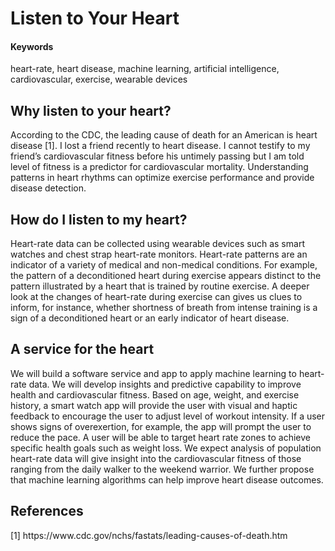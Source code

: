 # Listen to Your Heart {#Heart-Rhythm}

#### Keywords

heart-rate, heart disease, machine learning, artificial intelligence, cardiovascular, exercise, wearable devices

## Why listen to your heart?

According to the CDC, the leading cause of death for an American is heart disease [1]. I lost a friend recently to heart disease. I cannot testify to my friend’s cardiovascular fitness before his untimely passing but I am told level of fitness is a predictor for cardiovascular mortality. Understanding patterns in heart rhythms can optimize exercise performance and provide disease detection.

## How do I listen to my heart?

Heart-rate data can be collected using wearable devices such as smart watches and chest strap heart-rate monitors. Heart-rate patterns are an indicator of a variety of medical and non-medical conditions. For example, the pattern of a deconditioned heart during exercise appears distinct to the pattern illustrated by a heart that is trained by routine exercise. A deeper look at the changes of heart-rate during exercise can gives us clues to inform, for instance, whether shortness of breath from intense training is a sign of a deconditioned heart or an early indicator of heart disease.

## A service for the heart

We will build a software service and app to apply machine learning to heart-rate data. We will develop insights and predictive capability to improve health and cardiovascular fitness. Based on age, weight, and exercise history, a smart watch app will provide the user with visual and haptic feedback to encourage the user to adjust level of workout intensity. If a user shows signs of overexertion, for example, the app will prompt the user to reduce the pace. A user will be able to target heart rate zones to achieve specific health goals such as weight loss. We expect analysis of population heart-rate data will give insight into the cardiovascular fitness of those ranging from the daily walker to the weekend warrior. We further propose that machine learning algorithms can help improve heart disease outcomes.

## References

[1] https://www.cdc.gov/nchs/fastats/leading-causes-of-death.htm
